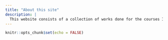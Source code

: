 ```yaml
---
title: "About this site"
description: |
  This website consists of a collection of works done for the courses I took during my MITB (Analytics) journey. I hope you enjoy reading them!
---
```


```r
knitr::opts_chunk$set(echo = FALSE)
```

